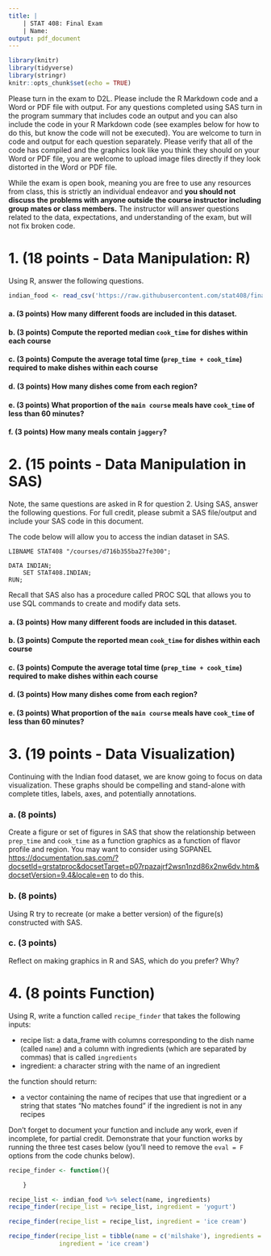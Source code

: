 ```yaml
---
title: |
    | STAT 408: Final Exam
    | Name:
output: pdf_document 
---
```


```r
library(knitr)
library(tidyverse)
library(stringr)
knitr::opts_chunk$set(echo = TRUE)
```

Please turn in the exam to D2L. Please include the R Markdown code and a Word or PDF file with output. For any questions completed using SAS turn in the program summary that includes code an output and you can also include the code in your R Markdown code (see examples below for how to do this, but know the code will not be executed). You are welcome to turn in code and output for each question separately. Please verify that all of the code has compiled and the graphics look like you think they should on your Word or PDF file, you are welcome to upload image files directly if they look distorted in the Word or PDF file.

While the exam is open book, meaning you are free to use any resources from class, this is strictly an individual endeavor and **you should not discuss the problems with anyone outside the course instructor including group mates or class members.** The instructor will answer questions related to the data, expectations, and understanding of the exam, but will not fix broken code.


# 1. (18 points - Data Manipulation: R)

Using R, answer the following questions. 

```r
indian_food <- read_csv('https://raw.githubusercontent.com/stat408/final_exam/master/indian.csv')
```

#### a. (3 points) How many different foods are included in this dataset.


#### b. (3 points) Compute the reported median `cook_time` for dishes within each course



#### c. (3 points) Compute the average total time (`prep_time + cook_time`) required to make dishes within each course



#### d. (3 points) How many dishes come from each region?


#### e. (3 points) What proportion of the `main course` meals have `cook_time` of less than 60 minutes?


#### f. (3 points) How many meals contain `jaggery`?




# 2. (15 points - Data Manipulation in SAS)
Note, the same questions are asked in R for question 2. Using SAS, answer the following questions. For full credit, please submit a SAS file/output and include your SAS code in this document.

The code below will allow you to access the indian dataset in SAS.

```
LIBNAME STAT408 "/courses/d716b355ba27fe300";

DATA INDIAN;
	SET STAT408.INDIAN;
RUN;
```
Recall that SAS also has a procedure called PROC SQL that allows you to use SQL commands to create and modify data sets.


#### a. (3 points) How many different foods are included in this dataset.

#### b. (3 points) Compute the reported mean `cook_time` for dishes within each course


#### c. (3 points) Compute the average total time (`prep_time + cook_time`) required to make dishes within each course


#### d. (3 points) How many dishes come from each region?

#### e. (3 points) What proportion of the `main course` meals have `cook_time` of less than 60 minutes?


# 3. (19 points - Data Visualization)
Continuing with the Indian food dataset, we are know going to focus on data visualization. These graphs should be compelling and stand-alone with complete titles, labels, axes, and potentially annotations.

### a. (8 points)
Create a figure or set of figures in SAS that show the relationship between `prep_time` and `cook_time` as a function graphics as a function of flavor profile and region. You may want to consider using SGPANEL [https://documentation.sas.com/?docsetId=grstatproc&docsetTarget=p07rpazajrf2wsn1nzd86x2nw6dv.htm&docsetVersion=9.4&locale=en](https://documentation.sas.com/?docsetId=grstatproc&docsetTarget=p07rpazajrf2wsn1nzd86x2nw6dv.htm&docsetVersion=9.4&locale=en) to do this. 

### b. (8 points)
Using R try to recreate (or make a better version) of the figure(s) constructed with SAS.

### c. (3 points)
Reflect on making graphics in R and SAS, which do you prefer? Why?

# 4. (8 points Function)

Using R, write a function called `recipe_finder` that takes the following inputs:

- recipe list: a data_frame with columns corresponding to the dish name (called `name`) and a column with ingredients (which are separated by commas) that is called `ingredients`
- ingredient: a character string with the name of an ingredient

the function should return:

- a vector containing the name of recipes that use that ingredient or a string that states "No matches found" if the ingredient is not in any recipes

Don't forget to document your function and include any work, even if incomplete, for partial credit. Demonstrate that your function works by running the three test cases below (you'll need to remove the `eval = F` options from the code chunks below).

```r
recipe_finder <- function(){

    }
```

```r
recipe_list <- indian_food %>% select(name, ingredients)
recipe_finder(recipe_list = recipe_list, ingredient = 'yogurt')

recipe_finder(recipe_list = recipe_list, ingredient = 'ice cream')

recipe_finder(recipe_list = tibble(name = c('milshake'), ingredients = c('ice cream, milk')),
              ingredient = 'ice cream')
```


